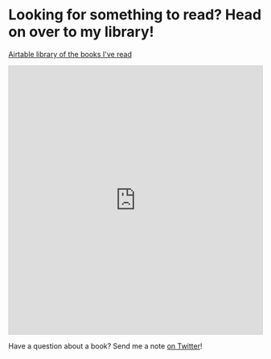 

# Looking for something to read? Head on over to my library!

[Airtable library of the books I've read](https://airtable.com/shrh598LzI6DEsGhG)

<iframe class="airtable-embed" src="https://airtable.com/embed/shrh598LzI6DEsGhG?backgroundColor=teal" frameborder="0" onmousewheel="" width="100%" height="533" style="background: transparent; border: 1px solid #ccc;"></iframe>


Have a question about a book? Send me a note [on Twitter](https://twitter.com/marisamorby)!
